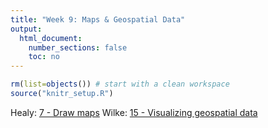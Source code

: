```yaml
---
title: "Week 9: Maps & Geospatial Data"
output:
  html_document:
    number_sections: false
    toc: no
---
```


```r
rm(list=objects()) # start with a clean workspace
source("knitr_setup.R")
```

Healy: [7 - Draw maps](http://socviz.co/maps.html#maps)
Wilke: [15 - Visualizing geospatial data](https://serialmentor.com/dataviz/geospatial-data.html)
